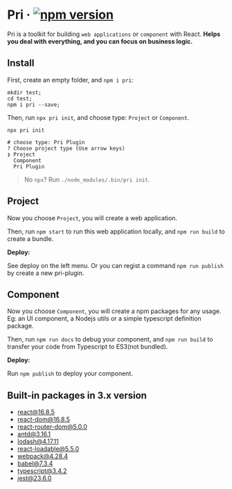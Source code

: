 # Pri &middot; [![npm version](https://img.shields.io/npm/v/pri.svg?style=flat-square)](https://www.npmjs.com/package/pri)

Pri is a toolkit for building `web applications` or `component` with React. **Helps you deal with everything, and you can focus on business logic.**

## Install

First, create an empty folder, and `npm i pri`:

```shell
mkdir test;
cd test;
npm i pri --save;
```

Then, run `npx pri init`, and choose type: `Project` or `Component`.

```shell
npx pri init

# choose type: Pri Plugin
? Choose project type (Use arrow keys)
❯ Project
  Component
  Pri Plugin
```

> No `npx`? Run `./node_modules/.bin/pri init`.

## Project

Now you choose `Project`, you will create a web application.

Then, run `npm start` to run this web application locally, and `npm run build` to create a bundle.

**Deploy:**

See deploy on the left menu. Or you can regist a command `npm run publish` by create a new pri-plugin.

## Component

Now you choose `Component`, you will create a npm packages for any usage. Eg: an UI component, a Nodejs utils or a simple typescript definition package.

Then, run `npm run docs` to debug your component, and `npm run build` to transfer your code from Typescript to ES3(not bundled).

**Deploy:**

Run `npm publish` to deploy your component.

## Built-in packages in 3.x version

- [react@16.8.5](https://www.npmjs.com/package/react)
- [react-dom@16.8.5](https://www.npmjs.com/package/react-dom)
- [react-router-dom@5.0.0](https://www.npmjs.com/package/react-router-dom)
- [antd@3.16.1](https://www.npmjs.com/package/antd)
- [lodash@4.17.11](https://www.npmjs.com/package/lodash)
- [react-loadable@5.5.0](https://www.npmjs.com/package/react-loadable)
- [webpack@4.28.4](https://www.npmjs.com/package/parcel-bundler)
- [babel@7.3.4](https://www.npmjs.com/package/babel-core)
- [typescript@3.4.2](https://github.com/Microsoft/TypeScript)
- [jest@23.6.0](https://github.com/facebook/jest)
